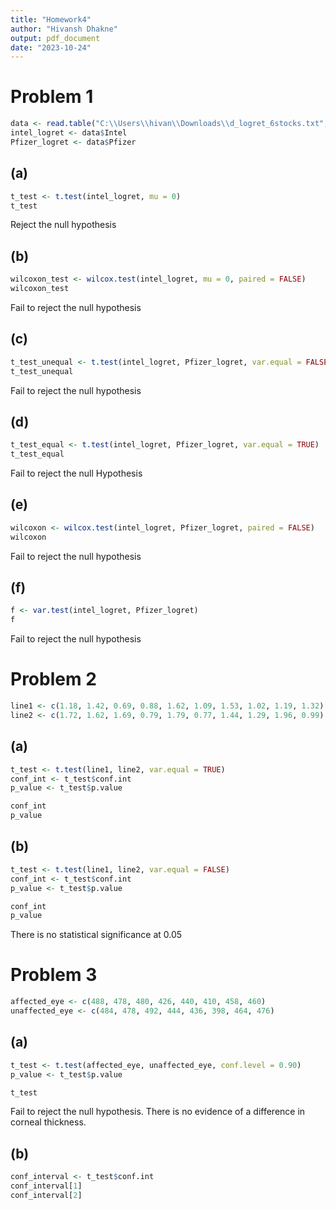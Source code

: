 ---
title: "Homework4"
author: "Hivansh Dhakne"
output: pdf_document
date: "2023-10-24"
---

# Problem 1
```{r}
data <- read.table("C:\\Users\\hivan\\Downloads\\d_logret_6stocks.txt", header = TRUE)
intel_logret <- data$Intel
Pfizer_logret <- data$Pfizer
```
## (a)
```{r}
t_test <- t.test(intel_logret, mu = 0)
t_test
```
Reject the null hypothesis

## (b)
```{r}
wilcoxon_test <- wilcox.test(intel_logret, mu = 0, paired = FALSE)
wilcoxon_test
```
Fail to reject the null hypothesis

## (c)
```{r}
t_test_unequal <- t.test(intel_logret, Pfizer_logret, var.equal = FALSE)
t_test_unequal
```
Fail to reject the null hypothesis

## (d)
```{r}
t_test_equal <- t.test(intel_logret, Pfizer_logret, var.equal = TRUE)
t_test_equal
```
Fail to reject the null Hypothesis

## (e)
```{r}
wilcoxon <- wilcox.test(intel_logret, Pfizer_logret, paired = FALSE)
wilcoxon
```
Fail to reject the null hypothesis

## (f)
```{r}
f <- var.test(intel_logret, Pfizer_logret)
f
```
Fail to reject the null hypothesis

# Problem 2
```{r}
line1 <- c(1.18, 1.42, 0.69, 0.88, 1.62, 1.09, 1.53, 1.02, 1.19, 1.32)
line2 <- c(1.72, 1.62, 1.69, 0.79, 1.79, 0.77, 1.44, 1.29, 1.96, 0.99)
```

## (a)
```{r}
t_test <- t.test(line1, line2, var.equal = TRUE)
conf_int <- t_test$conf.int
p_value <- t_test$p.value

conf_int
p_value
```

## (b)
```{r}
t_test <- t.test(line1, line2, var.equal = FALSE)
conf_int <- t_test$conf.int
p_value <- t_test$p.value

conf_int
p_value
```
There is no statistical significance at 0.05

# Problem 3
```{r}
affected_eye <- c(488, 478, 480, 426, 440, 410, 458, 460)
unaffected_eye <- c(484, 478, 492, 444, 436, 398, 464, 476)
```

## (a)
```{r}

t_test <- t.test(affected_eye, unaffected_eye, conf.level = 0.90)
p_value <- t_test$p.value

t_test
```
Fail to reject the null hypothesis. There is no evidence of a difference in corneal thickness.

## (b)
```{r}
conf_interval <- t_test$conf.int
conf_interval[1]
conf_interval[2]

```


